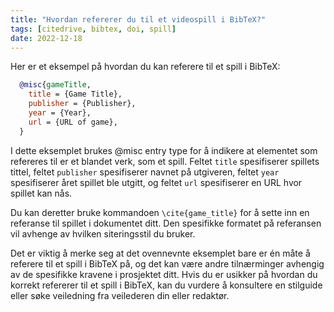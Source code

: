 ```yaml
---
title: "Hvordan refererer du til et videospill i BibTeX?"
tags: [citedrive, bibtex, doi, spill]
date: 2022-12-18
---
```



Her er et eksempel på hvordan du kan referere til et spill i BibTeX:

```bibtex
  @misc{gameTitle,
    title = {Game Title},
    publisher = {Publisher},
    year = {Year},
    url = {URL of game},
  }
```

<CiteDrive /> 

I dette eksemplet brukes @misc entry type for å indikere at elementet som refereres til er et blandet verk, som et spill. Feltet `title` spesifiserer spillets tittel, feltet `publisher` spesifiserer navnet på utgiveren, feltet `year` spesifiserer året spillet ble utgitt, og feltet `url` spesifiserer en URL hvor spillet kan nås.

Du kan deretter bruke kommandoen `\cite{game_title}` for å sette inn en referanse til spillet i dokumentet ditt. Den spesifikke formatet på referansen vil avhenge av hvilken siteringsstil du bruker.

Det er viktig å merke seg at det ovennevnte eksemplet bare er én måte å referere til et spill i BibTeX på, og det kan være andre tilnærminger avhengig av de spesifikke kravene i prosjektet ditt. Hvis du er usikker på hvordan du korrekt refererer til et spill i BibTeX, kan du vurdere å konsultere en stilguide eller søke veiledning fra veilederen din eller redaktør.